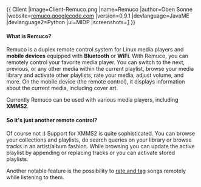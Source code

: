 {{
Client
|image=Client-Remuco.png
|name=Remuco
|author=Oben Sonne
|website=[http://code.google.com/p/remuco remuco.googlecode.com]
|version=0.9.1
|devlanguage=JavaME
|devlanguage2=Python
|ui=MIDP
|screenshots=[http://code.google.com/p/remuco/wiki/Screenshots]
}}
==== What is Remuco? ====
Remuco is a duplex remote control system for Linux media players and '''mobile devices''' equipped with '''Bluetooth''' or '''WiFi'''. With Remuco, you can remotely control your favorite media player. You can switch to the next, previous, or any other media within the current playlist, browse your media library and activate other playlists, rate your media, adjust volume, and more. On the mobile device (the remote control), it displays information about the current media, including cover art.

Currently Remuco can be used with various media players, including '''XMMS2'''.

==== So it's just another remote control? ====
Of course not :) Support for XMMS2 is quite sophisticated. You can browse your collections and playlists, do search queries on your library or browse tracks in an artist/album fashion. While browsing you can update the active playlist by appending or replacing tracks or you can activate stored playlists.

Another notable feature is the possibility to [[Generic properties policy#Generic|rate and tag]] songs remotely while listening to them.